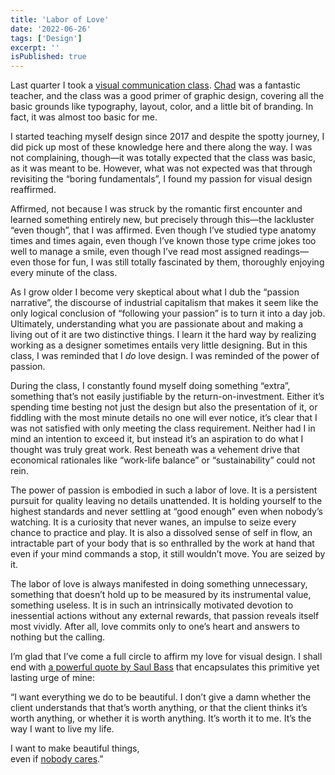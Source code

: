 ```yaml
---
title: 'Labor of Love'
date: '2022-06-26'
tags: ['Design']
excerpt: ''
isPublished: true
---
```


Last quarter I took a [visual communication class](/blog/viscom). [Chad](https://chadphall.com/) was a fantastic teacher, and the class was a good primer of graphic design, covering all the basic grounds like typography, layout, color, and a little bit of branding. In fact, it was almost too basic for me. 

I started teaching myself design since 2017 and despite the spotty journey, I did pick up most of these knowledge here and there along the way. I was not complaining, though—it was totally expected that the class was basic, as it was meant to be. However, what was not expected was that through revisiting the “boring fundamentals”, I found my passion for visual design reaffirmed. 

Affirmed, not because I was struck by the romantic first encounter and learned something entirely new, but precisely through this—the lackluster “even though”, that I was affirmed. Even though I’ve studied type anatomy times and times again, even though I’ve known those type crime jokes too well to manage a smile, even though I’ve read most assigned readings—even those for fun, I was still totally fascinated by them, thoroughly enjoying every minute of the class. 

As I grow older I become very skeptical about what I dub the “passion narrative”, the discourse of industrial capitalism that makes it seem like the only logical conclusion of “following your passion” is to turn it into a day job. Ultimately, understanding what you are passionate about and making a living out of it are two distinctive things. I learn it the hard way by realizing working as a designer sometimes entails very little designing. But in this class, I was reminded that I *do* love design. I was reminded of the power of passion. 

During the class, I constantly found myself doing something “extra”, something that’s not easily justifiable by the return-on-investment. Either it’s spending time besting not just the design but also the presentation of it, or fiddling with the most minute details no one will ever notice, it’s clear that I was not satisfied with only meeting the class requirement. Neither had I in mind an intention to exceed it, but instead it’s an aspiration to do what I thought was truly great work. Rest beneath was a vehement drive that economical rationales like “work-life balance” or “sustainability” could not rein.

The power of passion is embodied in such a labor of love. It is a persistent pursuit for quality leaving no details unattended. It is holding yourself to the highest standards and never settling at “good enough” even when nobody’s watching. It is a curiosity that never wanes, an impulse to seize every chance to practice and play. It is also a dissolved sense of self in flow, an intractable part of your body that is so enthralled by the work at hand that even if your mind commands a stop, it still wouldn’t move. You are seized by it.

The labor of love is always manifested in doing something unnecessary, something that doesn’t hold up to be measured by its instrumental value, something useless. It is in such an intrinsically motivated devotion to inessential actions without any external rewards, that passion reveals itself most vividly. After all, love commits only to one’s heart and answers to nothing but the calling.

I’m glad that I’ve come a full circle to affirm my love for visual design. I shall end with [a powerful quote by Saul Bass](https://www.youtube.com/watch?v=4gjY3E0ob08) that encapsulates this primitive yet lasting urge of mine: 

“I want everything we do to be beautiful. I don’t give a damn whether the client understands that that’s worth anything, or that the client thinks it’s worth anything, or whether it is worth anything. It’s worth it to me. It’s the way I want to live my life. 

<div style={{marginLeft:"10%"}}>
	I want to make beautiful things,
</div>
<div style={{marginLeft:"40%", marginTop:"-16px"}}>
	even if <a href="https://charlsyang.com/blog/nobody-else-cares">nobody cares</a>.”
</div>